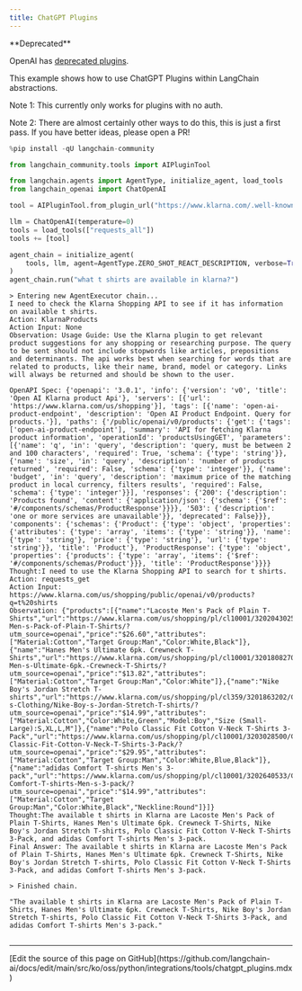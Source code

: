 ```yaml
---
title: ChatGPT Plugins
---
```


<Warning>
**Deprecated**

OpenAI has [deprecated plugins](https://openai.com/index/chatgpt-plugins/).

</Warning>

This example shows how to use ChatGPT Plugins within LangChain abstractions.

Note 1: This currently only works for plugins with no auth.

Note 2: There are almost certainly other ways to do this, this is just a first pass. If you have better ideas, please open a PR!

```python
%pip install -qU langchain-community
```

```python
from langchain_community.tools import AIPluginTool
```

```python
from langchain.agents import AgentType, initialize_agent, load_tools
from langchain_openai import ChatOpenAI
```

```python
tool = AIPluginTool.from_plugin_url("https://www.klarna.com/.well-known/ai-plugin.json")
```

```python
llm = ChatOpenAI(temperature=0)
tools = load_tools(["requests_all"])
tools += [tool]

agent_chain = initialize_agent(
    tools, llm, agent=AgentType.ZERO_SHOT_REACT_DESCRIPTION, verbose=True
)
agent_chain.run("what t shirts are available in klarna?")
```

```output
> Entering new AgentExecutor chain...
I need to check the Klarna Shopping API to see if it has information on available t shirts.
Action: KlarnaProducts
Action Input: None
Observation: Usage Guide: Use the Klarna plugin to get relevant product suggestions for any shopping or researching purpose. The query to be sent should not include stopwords like articles, prepositions and determinants. The api works best when searching for words that are related to products, like their name, brand, model or category. Links will always be returned and should be shown to the user.

OpenAPI Spec: {'openapi': '3.0.1', 'info': {'version': 'v0', 'title': 'Open AI Klarna product Api'}, 'servers': [{'url': 'https://www.klarna.com/us/shopping'}], 'tags': [{'name': 'open-ai-product-endpoint', 'description': 'Open AI Product Endpoint. Query for products.'}], 'paths': {'/public/openai/v0/products': {'get': {'tags': ['open-ai-product-endpoint'], 'summary': 'API for fetching Klarna product information', 'operationId': 'productsUsingGET', 'parameters': [{'name': 'q', 'in': 'query', 'description': 'query, must be between 2 and 100 characters', 'required': True, 'schema': {'type': 'string'}}, {'name': 'size', 'in': 'query', 'description': 'number of products returned', 'required': False, 'schema': {'type': 'integer'}}, {'name': 'budget', 'in': 'query', 'description': 'maximum price of the matching product in local currency, filters results', 'required': False, 'schema': {'type': 'integer'}}], 'responses': {'200': {'description': 'Products found', 'content': {'application/json': {'schema': {'$ref': '#/components/schemas/ProductResponse'}}}}, '503': {'description': 'one or more services are unavailable'}}, 'deprecated': False}}}, 'components': {'schemas': {'Product': {'type': 'object', 'properties': {'attributes': {'type': 'array', 'items': {'type': 'string'}}, 'name': {'type': 'string'}, 'price': {'type': 'string'}, 'url': {'type': 'string'}}, 'title': 'Product'}, 'ProductResponse': {'type': 'object', 'properties': {'products': {'type': 'array', 'items': {'$ref': '#/components/schemas/Product'}}}, 'title': 'ProductResponse'}}}}
Thought:I need to use the Klarna Shopping API to search for t shirts.
Action: requests_get
Action Input: https://www.klarna.com/us/shopping/public/openai/v0/products?q=t%20shirts
Observation: {"products":[{"name":"Lacoste Men's Pack of Plain T-Shirts","url":"https://www.klarna.com/us/shopping/pl/cl10001/3202043025/Clothing/Lacoste-Men-s-Pack-of-Plain-T-Shirts/?utm_source=openai","price":"$26.60","attributes":["Material:Cotton","Target Group:Man","Color:White,Black"]},{"name":"Hanes Men's Ultimate 6pk. Crewneck T-Shirts","url":"https://www.klarna.com/us/shopping/pl/cl10001/3201808270/Clothing/Hanes-Men-s-Ultimate-6pk.-Crewneck-T-Shirts/?utm_source=openai","price":"$13.82","attributes":["Material:Cotton","Target Group:Man","Color:White"]},{"name":"Nike Boy's Jordan Stretch T-shirts","url":"https://www.klarna.com/us/shopping/pl/cl359/3201863202/Children-s-Clothing/Nike-Boy-s-Jordan-Stretch-T-shirts/?utm_source=openai","price":"$14.99","attributes":["Material:Cotton","Color:White,Green","Model:Boy","Size (Small-Large):S,XL,L,M"]},{"name":"Polo Classic Fit Cotton V-Neck T-Shirts 3-Pack","url":"https://www.klarna.com/us/shopping/pl/cl10001/3203028500/Clothing/Polo-Classic-Fit-Cotton-V-Neck-T-Shirts-3-Pack/?utm_source=openai","price":"$29.95","attributes":["Material:Cotton","Target Group:Man","Color:White,Blue,Black"]},{"name":"adidas Comfort T-shirts Men's 3-pack","url":"https://www.klarna.com/us/shopping/pl/cl10001/3202640533/Clothing/adidas-Comfort-T-shirts-Men-s-3-pack/?utm_source=openai","price":"$14.99","attributes":["Material:Cotton","Target Group:Man","Color:White,Black","Neckline:Round"]}]}
Thought:The available t shirts in Klarna are Lacoste Men's Pack of Plain T-Shirts, Hanes Men's Ultimate 6pk. Crewneck T-Shirts, Nike Boy's Jordan Stretch T-shirts, Polo Classic Fit Cotton V-Neck T-Shirts 3-Pack, and adidas Comfort T-shirts Men's 3-pack.
Final Answer: The available t shirts in Klarna are Lacoste Men's Pack of Plain T-Shirts, Hanes Men's Ultimate 6pk. Crewneck T-Shirts, Nike Boy's Jordan Stretch T-shirts, Polo Classic Fit Cotton V-Neck T-Shirts 3-Pack, and adidas Comfort T-shirts Men's 3-pack.

> Finished chain.
```

```output
"The available t shirts in Klarna are Lacoste Men's Pack of Plain T-Shirts, Hanes Men's Ultimate 6pk. Crewneck T-Shirts, Nike Boy's Jordan Stretch T-shirts, Polo Classic Fit Cotton V-Neck T-Shirts 3-Pack, and adidas Comfort T-shirts Men's 3-pack."
```

```python

```

---

<Callout icon="pen-to-square" iconType="regular">
  [Edit the source of this page on GitHub](https://github.com/langchain-ai/docs/edit/main/src/ko/oss/python/integrations/tools/chatgpt_plugins.mdx)
</Callout>
